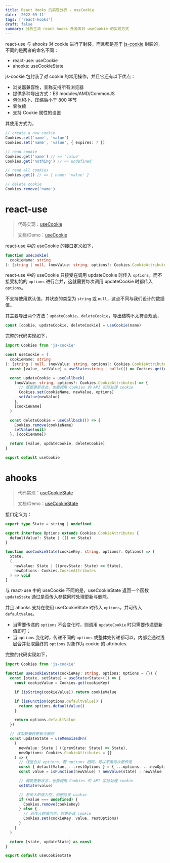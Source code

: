 ```yaml
---
title: React Hooks 的实现分析 - useCookie
date: '2022-09-11'
tags: ['react-hooks']
draft: false
summary: 分析主流 react hooks 开源库对 useCookie 的实现方式
---
```


react-use 与 ahooks 对 cookie 进行了封装，而且都是基于 [js-cookie][1-1] 封装的，不同的是两者的命名不同：

- react-use: useCookie
- ahooks: useCookieState

[1-1]: https://www.npmjs.com/package/js-cookie

js-cookie 包封装了对 cookie 的常用操作，并且它还有以下优点：

- 浏览器兼容性，宣称支持所有浏览器
- 提供多种导出方式：ES modules/AMD/CommonJS
- 包体积小，压缩后小于 800 字节
- 零依赖
- 支持 Cookie 属性的设置

其使用方式为，

```typescript
// create a new cookie
Cookies.set('name', 'value')
Cookies.set('name', 'value', { expires: 7 })

// read cookie
Cookies.get('name') // => 'value'
Cookies.get('nothing') // => undefined

// read all cookies
Cookies.get() // => { name: 'value' }

// delete cookie
Cookies.remove('name')
```

# react-use

> 代码实现：[useCookie][2-1]
>
> 文档/Demo：[useCookie][2-2]

[2-1]: https://github.com/streamich/react-use/blob/master/src/useCookie.ts
[2-2]: https://streamich.github.io/react-use/?path=/story/side-effects-usecookie--docs

react-use 中的 useCookie 的接口定义如下，

```typescript
function useCookie(
  cookieName: string
): [string | null, (newValue: string, options?: Cookies.CookieAttributes) => void, () => void]
```

react-use 中的 useCookie 只接受在调用 updateCookie 时传入 `options`，而不接受初始的 `options` 进行合并，这就需要每次调用 updateCookie 时都传入 `options`。

不支持使用默认值，其状态的类型为 `string` 或 `null`，这点不同与我们设计的数据值。

其主要导出两个方法：`updateCookie`、`deleteCookie`，导出结构不太符合规范，

```typescript
const [cookie, updateCookie, deleteCookie] = useCookie(name)
```

完整的代码实现如下，

```typescript
import Cookies from 'js-cookie'

const useCookie = (
  cookieName: string
): [string | null, (newValue: string, options?: Cookies.CookieAttributes) => void, () => void] => {
  const [value, setValue] = useState<string | null>(() => Cookies.get(cookieName) || null)

  const updateCookie = useCallback(
    (newValue: string, options?: Cookies.CookieAttributes) => {
      // 既要更新状态，也要调用 Cookies 的 API 实际处理 cookie
      Cookies.set(cookieName, newValue, options)
      setValue(newValue)
    },
    [cookieName]
  )

  const deleteCookie = useCallback(() => {
    Cookies.remove(cookieName)
    setValue(null)
  }, [cookieName])

  return [value, updateCookie, deleteCookie]
}

export default useCookie
```

# ahooks

> 代码实现：[useCookieState][3-1]
>
> 文档/Demo：[useCookieState][3-2]

[3-1]: https://github.com/alibaba/hooks/blob/master/packages/hooks/src/useCookieState/index.ts
[3-2]: https://gpingfeng.github.io/ahooks-analysis/hooks/state/use-cookie-state

接口定义为：

```typescript
export type State = string | undefined

export interface Options extends Cookies.CookieAttributes {
  defaultValue?: State | (() => State)
}

function useCookieState(cookieKey: string, options?: Options) => [
  State,
  (
    newValue: State | ((prevState: State) => State),
    newOptions: Cookies.CookieAttributes
  ) => void
]
```

与 react-use 中的 useCookie 不同的是，useCookieState 返回一个函数 `updateState` 通过是否传入参数同时处理更新与删除。

并且 ahooks 支持在使用 useCookieState 时传入 `options`，并可传入 `defaultValue`。

- 当需要传递的 `options` 不会变化时，则调用 `updateCookie` 时只需要传递更新值即可；
- 当 `options` 变化时，传递不同的 `options` 或整体完传递都可以，内部会通过浅层合并获取最终的 `options` 对象作为 cookie 的 attributes.

完整的代码实现如下，

```typescript
import Cookies from 'js-cookie'

function useCookieState(cookieKey: string, options: Options = {}) {
  const [state, setState] = useState<State>(() => {
    const cookieValue = Cookies.get(cookieKey)

    if (isString(cookieValue)) return cookieValue

    if (isFunction(options.defaultValue)) {
      return options.defaultValue()
    }

    return options.defaultValue
  })

  // 该函数兼顾更新与删除
  const updateState = useMemoizedFn(
    (
      newValue: State | ((prevState: State) => State),
      newOptions: Cookies.CookieAttributes = {}
    ) => {
      // 浅层合并 options，若 options 相同，可以不用每次都传递
      const { defaultValue, ...restOptions } = { ...options, ...newOptions }
      const value = isFunction(newValue) ? newValue(state) : newValue

      // 既要更新状态，也要调用 Cookies 的 API 实际处理 cookie
      setState(value)

      // 若传入的值为空，则删除该 cookie
      if (value === undefined) {
        Cookies.remove(cookieKey)
      } else {
        // 若传入的值为空，则更新该 cookie
        Cookies.set(cookieKey, value, restOptions)
      }
    }
  )

  return [state, updateState] as const
}

export default useCookieState
```
